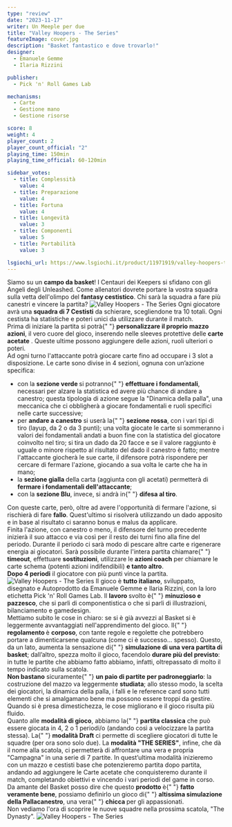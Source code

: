 ```yaml
---
type: "review"
date: "2023-11-17"
writer: Un Meeple per due
title: "Valley Hoopers - The Series"
featureImage: cover.jpg
description: "Basket fantastico e dove trovarlo!"
designer:
  - Emanuele Gemme
  - Ilaria Rizzini

publisher:
  - Pick 'n' Roll Games Lab

mechanisms:
  - Carte
  - Gestione mano
  - Gestione risorse

score: 8
weight: 4
player_count: 2
player_count_official: "2"
playing_time: 150min
playing_time_official: 60-120min

sidebar_votes:
  - title: Complessità
    value: 4
  - title: Preparazione
    value: 4
  - title: Fortuna
    value: 4
  - title: Longevità
    value: 3
  - title: Componenti
    value: 5
  - title: Portabilità
    value: 3

lsgiochi_url: https://www.lsgiochi.it/product/11971919/valley-hoopers-the-series
---
```


<Setting>
  Siamo su un <strong>campo da basket</strong>! I Centauri dei Keepers si
  sfidano con gli Angeli degli Unleashed. Come allenatori dovrete portare la
  vostra squadra sulla vetta dell'olimpo del <strong>fantasy cestistico</strong>.
  Chi sarà la squadra a fare più canestri e vincere la partita?
</Setting>

<img src="./game1.jpg" alt="Valley Hoopers - The Series" />

<Rules>
  Ogni giocatore avrà una <strong>squadra di 7 Cestisti</strong> da schierare,
  scegliendone tra 10 totali. Ogni cestista ha statistiche e poteri unici da
  utilizzare durante il match.
  <br />
  Prima di iniziare la partita si potrà{" "}
  <strong>personalizzare il proprio mazzo azioni</strong>, il vero cuore del
  gioco, inserendo nelle sleeves protettive delle <strong>carte acetate</strong>
  . Queste ultime possono aggiungere delle azioni, ruoli ulteriori o poteri.
  <br />
  Ad ogni turno l'attaccante potrà giocare carte fino ad occupare i 3 slot a disposizione.
  Le carte sono divise in 4 sezioni, ognuna con un’azione specifica:
  <br />
  <ul>
    <li>
      con la <strong>sezione verde </strong>si potranno{" "}
      <strong>effettuare i fondamentali</strong>, necessari per alzare la
      statistica ed avere più chance di andare a canestro; questa tipologia di
      azione segue la "Dinamica della palla", una meccanica che ci obbligherà a
      giocare fondamentali e ruoli specifici nelle carte successive;
    </li>
    <li>
      per <strong>andare a canestro</strong> si userà la{" "}
      <strong>sezione rossa</strong>, con i vari tipi di tiro (layup, da 2 o da
      3 punti); una volta giocate le carte si sommeranno i valori dei
      fondamentali andati a buon fine con la statistica del giocatore coinvolto
      nel tiro; si tira un dado da 20 facce e se il valore raggiunto è uguale o
      minore rispetto al risultato del dado il canestro è fatto; mentre
      l'attaccante giocherà le sue carte, il difensore potrà rispondere per
      cercare di fermare l'azione, giocando a sua volta le carte che ha in mano;
    </li>
    <li>
      la <strong>sezione gialla </strong>della carta (aggiunta con gli acetati)
      permetterà di <strong>fermare i fondamentali dell'attaccante</strong>;
    </li>
    <li>
      con la <strong>sezione Blu</strong>, invece, si andrà in{" "}
      <strong>difesa al tiro</strong>.
    </li>
  </ul>
  Con queste carte, però, oltre ad avere l'opportunità di fermare l'azione, si
  rischierà di fare <strong>fallo</strong>. Quest'ultimo si risolverà
  utilizzando un dado apposito e in base al risultato ci saranno bonus e malus
  da applicare.
  <br />
  Finita l'azione, con canestro o meno, il difensore del turno precedente
  inizierà il suo attacco e via così per il resto dei turni fino alla fine del
  periodo. Durante il periodo ci sarà modo di pescare altre carte e rigenerare
  energia ai giocatori. Sarà possibile durante l'intera partita chiamare{" "}
  <strong>timeout</strong>, effettuare <strong>sostituzioni</strong>, utilizzare
  le <strong>azioni coach</strong> per chiamare le carte schema (potenti azioni
  indifendibili) <strong>e tanto altro</strong>.<br />
  <strong>Dopo 4 periodi</strong> il giocatore con più punti vince la partita.
</Rules>

<img src="./game2.jpg" alt="Valley Hoopers - The Series" />

<Feedback>
  Il gioco è <strong>tutto italiano</strong>, sviluppato, disegnato e
  Autoprodotto da Emanuele Gemme e Ilaria Rizzini, con la loro etichetta Pick
  'n' Roll Games Lab. Il <strong>lavoro </strong>svolto è{" "}
  <strong>minuzioso e pazzesco</strong>, che si parli di componentistica o che
  si parli di illustrazioni, bilanciamento e gamedesign.
  <br />
  Mettiamo subito le cose in chiaro: se si è già avvezzi al Basket si è
  leggermente avvantaggiati nell'apprendimento del gioco. Il{" "}
  <strong>regolamento </strong>è <strong>corposo</strong>, con tante regole e
  regolette che potrebbero portare a dimenticarsene qualcuna (come ci è
  successo… spesso). Questo, da un lato, aumenta la sensazione di{" "}
  <strong>simulazione di una vera partita di basket</strong>; dall’altro, spezza
  molto il gioco, facendolo <strong>durare più del previsto</strong>: in tutte
  le partite che abbiamo fatto abbiamo, infatti, oltrepassato di molto il tempo
  indicato sulla scatola.
  <br />
  <strong>Non bastano</strong> sicuramente{" "}
  <strong>un paio di partite per padroneggiarlo</strong>: la costruzione del
  mazzo va leggermente <strong>studiata</strong>; allo stesso modo, la scelta
  dei giocatori, la dinamica della palla, i falli e le reference card sono tutti
  elementi che si amalgamano bene ma possono essere troppi da gestire. Quando si
  è presa dimestichezza, le cose migliorano e il gioco risulta più fluido.
  <br />
  Quanto alle <strong>modalità di gioco</strong>, abbiamo la{" "}
  <strong>partita classica</strong> che può essere giocata in 4, 2 o 1 periodi/o
  (andando così a velocizzare la partita stessa). La{" "}
  <strong>modalità Draft</strong> ci permette di scegliere giocatori di tutte le
  squadre (per ora sono solo due). La <strong>modalità "THE SERIES"</strong>,
  infine, che dà il nome alla scatola, ci permetterà di affrontare una vera e
  propria "Campagna" in una serie di 7 partite. In quest’ultima modalità
  inizieremo con un mazzo e cestisti base che potenzieremo partita dopo partita,
  andando ad aggiungere le Carte acetate che conquisteremo durante il match,
  completando obiettivi e vincendo i vari periodi del game in corso.
  <br />
  Da amante del Basket posso dire che questo <strong>prodotto </strong>è{" "}
  <strong>fatto veramente bene</strong>, possiamo definirlo un gioco di{" "}
  <strong>altissima simulazione della Pallacanestro</strong>, una vera{" "}
  <strong>chicca </strong>per gli appassionati.
  <br />
  Non vediamo l'ora di scoprire le nuove squadre nella prossima scatola, "The
  Dynasty".
</Feedback>

<img src="./game3.jpg" alt="Valley Hoopers - The Series" />
